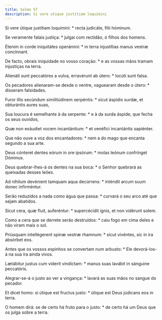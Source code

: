 ```yaml
---
title: Salmo 57
description: Si vere utique justitiam loquimini
---
```


<div class="side-by-side not-content">

Si vere útique justítiam loquímini: * recta judicáte, fílii hóminum.

Se veramente falais justiça: * julgai com rectidão, ó filhos dos homens.

Étenim in corde iniquitátes operámini: * in terra injustítias manus vestræ concínnant.

De facto, obrais iniquidade no vosso coração: * e as vossas mãos tramam injustiças na terra.

Alienáti sunt peccatóres a vulva, erravérunt ab útero: * locúti sunt falsa.

Os pecadores alienaram-se desde o ventre, vaguearam desde o útero: * disseram falsidades.

Furor illis secúndum similitúdinem serpéntis: * sicut áspidis surdæ, et obturántis aures suas,

Sua loucura é semelhante à da serpente: * e à da surda áspide, que fecha os seus ouvidos,

Quæ non exáudiet vocem incantántium: * et venéfici incantántis sapiénter.

Que não ouve a voz dos encantadores: * nem a do mago que encanta segundo a sua arte.

Deus cónteret dentes eórum in ore ipsórum: * molas leónum confrínget Dóminus.

Deus quebrar-lhes-á os dentes na sua boca: * o Senhor quebrará as queixadas desses leões.

Ad níhilum devénient tamquam aqua decúrrens: * inténdit arcum suum donec infirméntur.

Serão reduzidos a nada como água que passa: * curvará o seu arco até que sejam abatidos.

Sicut cera, quæ fluit, auferéntur: * supercécidit ignis, et non vidérunt solem.

Como a cera que se derrete serão destruídos: * caiu fogo em cima deles e não viram mais o sol.

Priúsquam intellégerent spinæ vestræ rhamnum: * sicut vivéntes, sic in ira absórbet eos.

Antes que os vossos espinhos se convertam num arbusto: * Ele devorá-los-á na sua ira ainda vivos.

Lætábitur justus cum víderit vindíctam: * manus suas lavábit in sánguine peccatóris.

Alegrar-se-á o justo ao ver a vingança: * lavará as suas mãos no sangue do pecador.

Et dicet homo: si útique est fructus justo: * útique est Deus júdicans eos in terra.

O homem dirá: se de certo há fruto para o justo: * de certo há um Deus que os julga sobre a terra.

</div>
